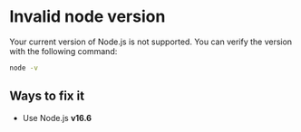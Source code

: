 # Invalid node version

Your current version of Node.js is not supported. You can verify the version with the following command:

```bash
node -v
```

## Ways to fix it

- Use Node.js **v16.6**
